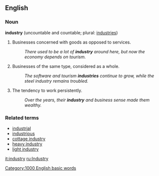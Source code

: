 ==English==
===Noun===
'''industry''' (uncountable and countable; plural: [[industries]])

# Businesses concerned with goods as opposed to services.
#: ''There used to be a lot of '''industry''' around here, but now the economy depends on tourism.''
# Businesses of the same type, considered as a whole.
#: ''The software and tourism '''industries''' continue to grow, while the steel industry remains troubled.''
# The tendency to work persistently.
#: ''Over the years, their '''industry''' and business sense made them wealthy.''

===Related terms===
*[[industrial]]
*[[industrious]]
*[[cottage industry]]
*[[heavy industry]]
*[[light industry]]

[[it:industry]]
[[ru:Industry]]
[[Category:1000 English basic words]]